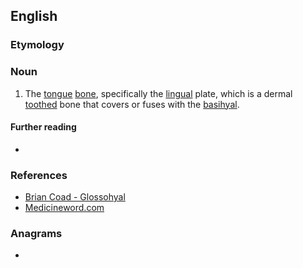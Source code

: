 ==English==

===Etymology===
{{af|en|glosso-|hyo-|-al}}

===Noun===
{{en-noun}}

# {{lb|en|fish|_|anatomy}} The [[tongue]] [[bone]], specifically the [[lingual]] plate, which is a dermal [[tooth]]ed bone that covers or fuses with the [[basihyal]].

====Further reading====
* {{pedia}}

===References===
* [http://www.briancoad.com/Dictionary/G.htm Brian Coad - Glossohyal]
* [http://www.medicineword.com/glossohyal.shtml Medicineword.com]

===Anagrams===
* {{anagrams|en|hyoglossal}}